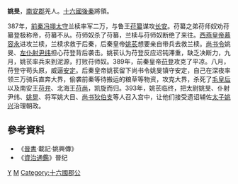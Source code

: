 '''姚旻'''，[[南安郡|南安郡]]羌人。[[十六國|十六國]][[後秦|後秦]]將領。

387年，[[前秦|前秦]][[冯翊|冯翊]][[太守|太守]]兰椟率军二万，与鲁王[[苻纂|苻纂]]谋攻[[长安|长安]]。苻纂之弟苻师奴劝苻纂登极称帝，苻纂不从。苻师奴杀了苻纂，兰椟与苻师奴断绝了来往。[[西燕|西燕]][[皇帝|皇帝]][[慕容永|慕容永]]进攻兰椟，兰椟求救于后秦，后秦皇帝[[姚苌|姚苌]]想要亲自带兵去救兰椟。[[尚书令|尚书令]]姚旻、[[左仆射|左仆射]][[尹纬|尹纬]]担心苻登背后袭击。姚苌认为苻登反应迟钝滞重，缺乏决断力，九月，姚苌率兵来到泥源，打败苻师奴。389年，前秦皇帝[[苻登|苻登]]攻克了平凉。八月，苻登守苟头原，威逼[[安定郡|安定]]。后秦皇帝姚苌留下尚书令姚旻镇守安定，自己在深夜率领三万骑兵直奔大界，偷袭前秦等待搬运的粮草等物资，攻克大界，杀死了[[毛皇后|毛皇后]]以及南安王[[苻弁|苻弁]]、北海王[[苻尚|苻尚]]，凯旋而归。393年，姚苌临终，把太尉姚旻、仆射尹纬、[[姚晃|姚晃]]、将军姚大目、[[尚书|尚书]][[狄伯支|狄伯支]]等人召入宫中，让他们接受遗诏辅佐[[太子|太子]][[姚兴|姚兴]]治理朝政。

== 參考資料 ==
*《[[晉書|晉書]]·載記·姚興傳》
*《[[資治通鑑|資治通鑑]]》晉纪

[[Category:後秦軍事人物|Y]]
[[Category:姚姓|M]]
[[Category:十六國郡公|Category:十六國郡公]]